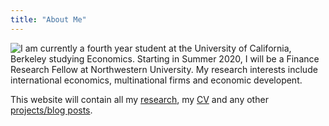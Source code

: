 ```yaml
---
title: "About Me"
---
```

<img style="float: left;" src="profile.jpeg"> 

I am currently a fourth year student at the University of California, Berkeley studying Economics. Starting in Summer 2020, I will be a Finance Research Fellow at Northwestern University. My research interests include international economics, multinational firms and economic developent. 

This website will contain all my [research](https://noahforougi.github.io/noahforougi/research.html), my [CV](https://noahforougi.github.io/noahforougi/cv.html) and any other [projects/blog posts](https://noahforougi.github.io/noahforougi/blog.html). 
